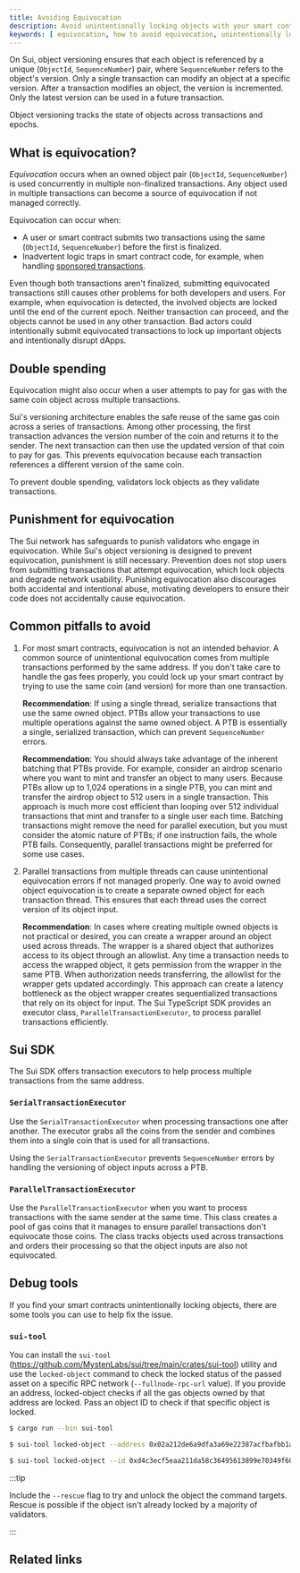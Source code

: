 ```yaml
---
title: Avoiding Equivocation
description: Avoid unintentionally locking objects with your smart contract logic. 
keywords: [ equivocation, how to avoid equivocation, unintentionally locking objects, accidentally locking objects ]
---
```


On Sui, object versioning ensures that each object is referenced by a unique (`ObjectId`, `SequenceNumber`) pair, where `SequenceNumber` refers to the object's version. Only a single transaction can modify an object at a specific version. After a transaction modifies an object, the version is incremented. Only the latest version can be used in a future transaction.

Object versioning tracks the state of objects across transactions and epochs. 

## What is equivocation?

*Equivocation* occurs when an owned object pair (`ObjectId`, `SequenceNumber`) is used concurrently in multiple non-finalized transactions. Any object used in multiple transactions can become a source of equivocation if not managed correctly. 

Equivocation can occur when:

- A user or smart contract submits two transactions using the same (`ObjectId`, `SequenceNumber`) before the first is finalized.
- Inadvertent logic traps in smart contract code, for example, when handling [sponsored transactions](/guides/developer/sui-101/sponsor-txn#client-equivocation-risk).

Even though both transactions aren't finalized, submitting equivocated transactions still causes other problems for both developers and users. For example, when equivocation is detected, the involved objects are locked until the end of the current epoch. Neither transaction can proceed, and the objects cannot be used in any other transaction. Bad actors could intentionally submit equivocated transactions to lock up important objects and intentionally disrupt dApps.

## Double spending 

Equivocation might also occur when a user attempts to pay for gas with the same coin object across multiple transactions.

Sui's versioning architecture enables the safe reuse of the same gas coin across a series of transactions. Among other processing, the first transaction advances the version number of the coin and returns it to the sender. The next transaction can then use the updated version of that coin to pay for gas. This prevents equivocation because each transaction references a different version of the same coin.

To prevent double spending, validators lock objects as they validate transactions.

## Punishment for equivocation

The Sui network has safeguards to punish validators who engage in equivocation. While Sui's object versioning is designed to prevent equivocation, punishment is still necessary. Prevention does not stop users from submitting transactions that attempt equivocation, which lock objects and degrade network usability. Punishing equivocation also discourages both accidental and intentional abuse, motivating developers to ensure their code does not accidentally cause equivocation.

## Common pitfalls to avoid

1. For most smart contracts, equivocation is not an intended behavior. A common source of unintentional equivocation comes from multiple transactions performed by the same address. If you don't take care to handle the gas fees properly, you could lock up your smart contract by trying to use the same coin (and version) for more than one transaction.

    **Recommendation**: If using a single thread, serialize transactions that use the same owned object. PTBs allow your transactions to use multiple operations against the same owned object. A PTB is essentially a single, serialized transaction, which can prevent `SequenceNumber` errors.

    **Recommendation**: You should always take advantage of the inherent batching that PTBs provide. For example, consider an airdrop scenario where you want to mint and transfer an object to many users. Because PTBs allow up to 1,024 operations in a single PTB, you can mint and transfer the airdrop object to 512 users in a single transaction. This approach is much more cost efficient than looping over 512 individual transactions that mint and transfer to a single user each time. Batching transactions might remove the need for parallel execution, but you must consider the atomic nature of PTBs; if one instruction fails, the whole PTB fails. Consequently, parallel transactions might be preferred for some use cases.

2. Parallel transactions from multiple threads can cause unintentional equivocation errors if not managed properly. One way to avoid owned object equivocation is to create a separate owned object for each transaction thread. This ensures that each thread uses the correct version of its object input.

    **Recommendation**: In cases where creating multiple owned objects is not practical or desired, you can create a wrapper around an object used across threads. The wrapper is a shared object that authorizes access to its object through an allowlist. Any time a transaction needs to access the wrapped object, it gets permission from the wrapper in the same PTB. When authorization needs transferring, the allowlist for the wrapper gets updated accordingly. This approach can create a latency bottleneck as the object wrapper creates sequentialized transactions that rely on its object for input. The Sui TypeScript SDK provides an executor class, `ParallelTransactionExecutor`, to process parallel transactions efficiently.

## Sui SDK

The Sui SDK offers transaction executors to help process multiple transactions from the same address.

### `SerialTransactionExecutor`

Use the `SerialTransactionExecutor` when processing transactions one after another. The executor grabs all the coins from the sender and combines them into a single coin that is used for all transactions.

Using the `SerialTransactionExecutor` prevents `SequenceNumber` errors by handling the versioning of object inputs across a PTB.

### `ParallelTransactionExecutor`

Use the `ParallelTransactionExecutor` when you want to process transactions with the same sender at the same time. This class creates a pool of gas coins that it manages to ensure parallel transactions don't equivocate those coins. The class tracks objects used across transactions and orders their processing so that the object inputs are also not equivocated.

## Debug tools

If you find your smart contracts unintentionally locking objects, there are some tools you can use to help fix the issue.

### `sui-tool`

You can install the `sui-tool` (https://github.com/MystenLabs/sui/tree/main/crates/sui-tool) utility and use the `locked-object` command to check the locked status of the passed asset on a specific RPC network (`--fullnode-rpc-url` value). If you provide an address, locked-object checks if all the gas objects owned by that address are locked. Pass an object ID to check if that specific object is locked.

```sh
$ cargo run --bin sui-tool
```
```sh
$ sui-tool locked-object --address 0x02a212de6a9dfa3a69e22387acfbafbb1a9e591bd9d636e7895dcfc8de05f331 --fullnode-rpc-url <https://rpc.mainnet.sui.io:443>
```
```sh
$ sui-tool locked-object --id 0xd4c3ecf5eaa211da58c36495613899e70349f6048baaeca99596f1682e89c837 --fullnode-rpc-url <https://rpc.mainnet.sui.io:443>
```

:::tip

Include the `--rescue` flag to try and unlock the object the command targets. Rescue is possible if the object isn't already locked by a majority of validators.

:::

## Related links

<RelatedLink to="/guides/developer/sui-101/building-ptb.mdx" />
<RelatedLink to="/concepts/versioning.mdx" />
<RelatedLink to="/guides/developer/sui-101/sponsor-txn.mdx" />
<RelatedLink href="https://sdk.mystenlabs.com/typescript" label="Sui TypeScript SDK" desc="The Sui TypeScript SDK is a modular library of tools for interacting with the Sui blockchain." />
